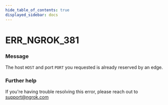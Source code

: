 ```yaml
---
hide_table_of_contents: true
displayed_sidebar: docs
---
```



# ERR_NGROK_381

### Message

The host `HOST` and port `PORT` you requested is already reserved by an edge.

### Further help

If you're having trouble resolving this error, please reach out to [support@ngrok.com](mailto:support@ngrok.com?subject=Help%20with%20ERR_NGROK_381)

<ErrorDetails error="err_ngrok_381" />
